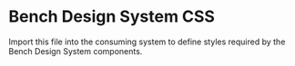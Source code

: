 
# Bench Design System CSS

Import this file into the consuming system to define styles required by the Bench Design System components.